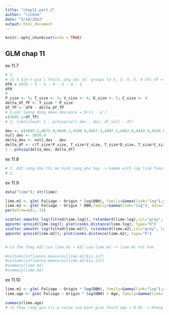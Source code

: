 ```yaml
---
title: "chap11_part_2"
author: "linhnm"
date: "5/18/2022"
output: html_document
---
```


```r
knitr::opts_chunk$set(echo = TRUE)
```

## GLM chap 11

ex 11.7
```r
# 1,
# có 5 biến giải thích, ứng với số groups là 5, 5, 4, 5, 4 thì df = n - p' = 1975 - 5 - 5 - 4 - 5 - 4 - 1
df0 = 1975 - 5 - 5 - 4 - 5 - 4 - 1
df0
# 
P_size <- 5; T_size <- 5; V_size <- 4; D_size <- 5; C_size <- 4
delta_df_TP <- T_size * P_size
df_TP <- df0 - delta_df_TP
# 2,ước lượng dùng mean deviance = D/(n - p')
c(4695.2/df_TP)
# 3, likelihood: 1 - pchisq(null_dev - dev, df_null - df)

dev <- c(4695.2,4675.9,4640.1,4598.8,4567.3,4497.1,4462.0,4443.4,4420.8,4390.9)
null_dev <- 5050.9
delta_dev <- null_dev - dev
delta_df <- c(T_size*P_size, T_size*V_size, T_size*D_size, T_size*C_size, P_size*D_size, P_size*C_size, V_size*D_size, V_size*C_size, D_size*C_size)
1 - pchisq(delta_dev, delta_df)
```

ex 11.8
```r
# 1. AIC cang nho thi mo hinh cang phu hop -> Gamma with log link function
# 2. 
```

ex 11.9
```r
data("lime"); str(lime)

lime.m1 <- glm( Foliage ~ Origin * log(DBH), family=Gamma(link="log"),data=lime)
lime.m2 <- glm( Foliage ~ Origin * DBH,family=Gamma(link="log"), data=lime)
par(mfrow=c(2, 3))

scatter.smooth( log(fitted(lime.log)), rstandard(lime.log),col="gray", lwd=2 )
qqnorm( qresid(lime.log)); plot(cooks.distance(lime.log), type="h")
scatter.smooth( log(fitted(lime.m2)), rstandard(lime.m2),col="gray", lwd=2 )
qqnorm( qresid(lime.m2)); plot(cooks.distance(lime.m2), type="h")


# co the thay AIC cua lime.m1 < AIC cua lime.m2 -> lime.m1 tot hon 

#colSums(influence.measures(lime.m1)$is.inf)
#colSums(influence.measures(lime.m2)$is.inf)
#summary(lime.m1)
#summary(lime.m2)
```
ex 11.10
```r
lime.m1 <- glm( Foliage ~ Origin * log(DBH), family=Gamma(link="log"),data=lime)
lime.age <- glm( Foliage ~ Origin * log(DBH) + Age, family=Gamma(link="log"),data=lime)

summary(lime.age)
# ta thay rang gia tri p-value cua bien giai thich age > 0.05 -> khong dong gop nhieu vao mo hinh
```



